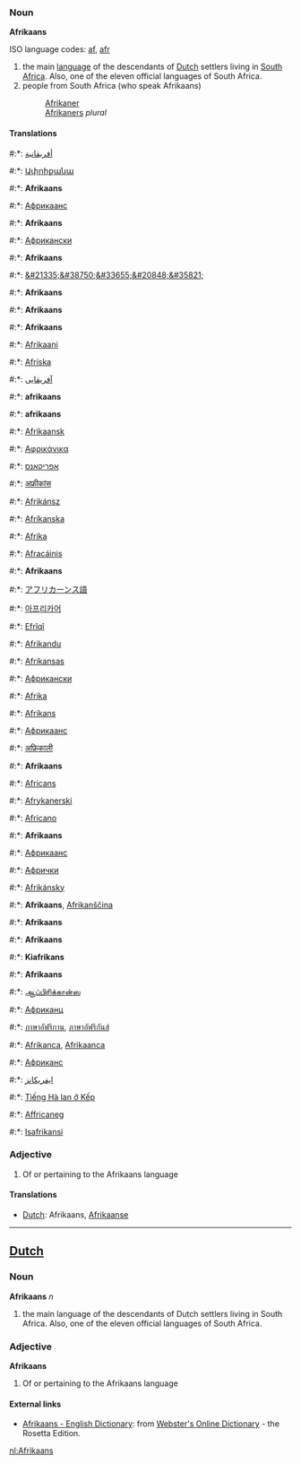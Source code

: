 ===Noun===
'''Afrikaans'''

ISO language codes: [[af]], [[afr]]

#the main [[language]] of the descendants of [[Dutch]] settlers living in [[South Africa]]. Also, one of the eleven official languages of South Africa.
#people from South Africa (who speak Afrikaans)
#:[[Afrikaner]]
#:[[Afrikaners]] ''plural''

====Translations====
#:*{{ar}}: [[أفريقانية]]
#:*{{hy}}: [[Ափրիքանա]]
#:*{{eu}}: '''Afrikaans '''
#:*{{az}}: [[Африкаанс]]
#:*{{br}}: '''Afrikaans '''
#:*{{bg}}: [[Африкански]]
#:*{{ca}}: '''Afrikaans '''
#:*{{zh}}: [[&#21335;&#38750;&#33655;&#20848;&#35821;]]
#:*{{hr}}: '''Afrikaans '''
#:*{{da}}: '''Afrikaans '''
#:*{{en}}: '''Afrikaans '''
#:*{{et}}: [[Afrikaani]]
#:*{{fo}}: [[Afríska]]
#:*{{fa}}: [[آفريقايى]]
#:*{{fi}}: '''afrikaans '''
#:*{{fr}}: '''afrikaans''' {{m}}
#:*{{fy}}: [[Afrikaansk]]
#:*{{el}}: [[Αφρικάνικα]]
#:*{{he}}: [[אפריקאנס]]
#:*{{hi}}: [[अफ्रीकांस]]
#:*{{hu}}: [[Afrikánsz]]
#:*{{is}}: [[Afríkanska]]
#:*{{id}}: [[Afrika]]
#:*{{ga}}: [[Afracáinis]]
#:*{{it}}: '''Afrikaans '''
#:*{{ja}}: [[アフリカーンス語]]
#:*{{ko}}: [[아프리카어]]
#:*{{ku}}: [[Efrîqî]]
#:*{{lv}}: [[Afrikandu]]
#:*{{lt}}: [[Afrikansas]]
#:*{{mk}}: [[Африкански]]
#:*{{ms}}: [[Afrika]]
#:*{{mt}}: [[Afrikans]]
#:*{{mdf}}: [[Африкаанс]]
#:*{{ne}}: [[अफ्रिकाली]]
#:*{{no}}: '''Afrikaans '''
#:*{{oc}}: [[Africans]]
#:*{{pl}}: [[Afrykanerski]]
#:*{{pt}}: [[Africano]]
#:*{{ro}}: '''Afrikaans '''
#:*{{ru}}: [[Африкаанс]]
#:*{{sr}}: [[Афрички]]
#:*{{sk}}: [[Afrikánsky]]
#:*{{sk}}: '''Afrikaans ''', [[Afrikanščina]]
#:*{{wen}}: '''Afrikaans '''
#:*{{es}}: '''Afrikaans '''
#:*{{sw}}: '''Kiafrikans'''
#:*{{sv}}: '''Afrikaans '''
#:*{{ta}}: [[ஆப்பிரிக்கான்ஸ]]
#:*{{tt}}: [[Африканц]]
#:*{{th}}: [[ภาษาอัฟริกาน]], [[ภาษาอัฟริกันส์]]
#:*{{tr}}: [[Afrikanca]], [[Afrikaanca]]
#:*{{uk}}: [[Африканс]]
#:*{{ur}}: [[ايفريکانز]]
#:*{{vi}}: [[Tiếng Hà lan ở Kếp]]
#:*{{cy}}: [[Affricaneg]]
#:*{{zu}}: [[Isafrikansi]]


===Adjective===
#Of or pertaining to the Afrikaans language

====Translations====
*[[Dutch]]: Afrikaans, [[Afrikaanse]]

----
==[[Dutch]]==
===Noun===
'''Afrikaans''' ''n''

#the main language of the descendants of Dutch settlers living in South Africa. Also, one of the eleven official languages of South Africa.

===Adjective===
'''Afrikaans'''

#Of or pertaining to the Afrikaans language

==== External links====
*[http://www.websters-online-dictionary.org/definition/Afrikaans-english/ Afrikaans - English Dictionary]: from [http://www.websters-online-dictionary.org Webster's Online Dictionary] - the Rosetta Edition.

[[nl:Afrikaans]]